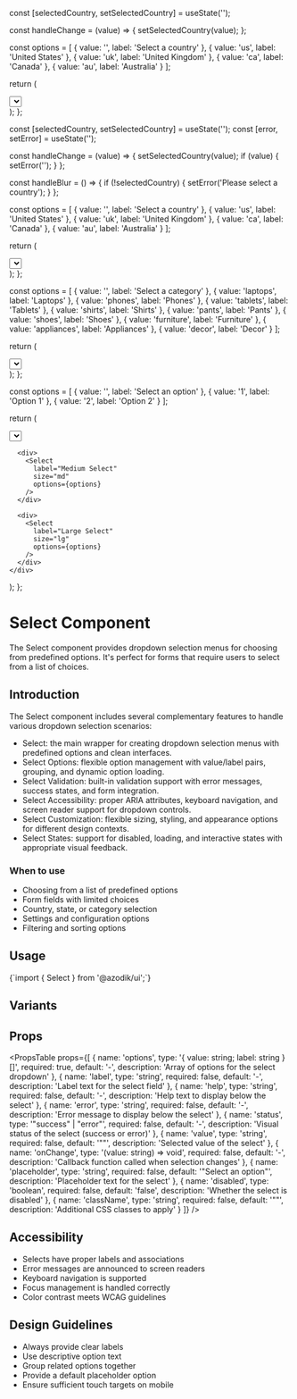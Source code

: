 
  const [selectedCountry, setSelectedCountry] = useState('');

  const handleChange = (value) => {
    setSelectedCountry(value);
  };

  const options = [
    { value: '', label: 'Select a country' },
    { value: 'us', label: 'United States' },
    { value: 'uk', label: 'United Kingdom' },
    { value: 'ca', label: 'Canada' },
    { value: 'au', label: 'Australia' }
  ];

  return (
    <div>
      <Select
        label="Country"
        value={selectedCountry}
        onChange={handleChange}
        options={options}
      />
      <p className="text-sm text-gray-500 mt-1">
        Selected: {selectedCountry || 'None'}
      </p>
    </div>
  );
};

  const [selectedCountry, setSelectedCountry] = useState('');
  const [error, setError] = useState('');

  const handleChange = (value) => {
    setSelectedCountry(value);
    if (value) {
      setError('');
    }
  };

  const handleBlur = () => {
    if (!selectedCountry) {
      setError('Please select a country');
    }
  };

  const options = [
    { value: '', label: 'Select a country' },
    { value: 'us', label: 'United States' },
    { value: 'uk', label: 'United Kingdom' },
    { value: 'ca', label: 'Canada' },
    { value: 'au', label: 'Australia' }
  ];

  return (
    <div>
      <Select
        label="Country *"
        value={selectedCountry}
        onChange={handleChange}
        onBlur={handleBlur}
        error={error}
        options={options}
      />
      {error && <p className="text-sm text-red-500 mt-1">{error}</p>}
    </div>
  );
};

  const options = [
    { value: '', label: 'Select a category' },
    { value: 'laptops', label: 'Laptops' },
    { value: 'phones', label: 'Phones' },
    { value: 'tablets', label: 'Tablets' },
    { value: 'shirts', label: 'Shirts' },
    { value: 'pants', label: 'Pants' },
    { value: 'shoes', label: 'Shoes' },
    { value: 'furniture', label: 'Furniture' },
    { value: 'appliances', label: 'Appliances' },
    { value: 'decor', label: 'Decor' }
  ];

  return (
    <div>
      <Select
        label="Category"
        options={options}
      />
    </div>
  );
};

  const options = [
    { value: '', label: 'Select an option' },
    { value: '1', label: 'Option 1' },
    { value: '2', label: 'Option 2' }
  ];

  return (
    <div className="flex-vertical">
      <div>
        <Select
          label="Small Select"
          size="sm"
          options={options}
        />
      </div>
      
      <div>
        <Select
          label="Medium Select"
          size="md"
          options={options}
        />
      </div>
      
      <div>
        <Select
          label="Large Select"
          size="lg"
          options={options}
        />
      </div>
    </div>
  );
};

# Select Component

The Select component provides dropdown selection menus for choosing from predefined options. It's perfect for forms that require users to select from a list of choices.

## Introduction

The Select component includes several complementary features to handle various dropdown selection scenarios:

- Select: the main wrapper for creating dropdown selection menus with predefined options and clean interfaces.
- Select Options: flexible option management with value/label pairs, grouping, and dynamic option loading.
- Select Validation: built-in validation support with error messages, success states, and form integration.
- Select Accessibility: proper ARIA attributes, keyboard navigation, and screen reader support for dropdown controls.
- Select Customization: flexible sizing, styling, and appearance options for different design contexts.
- Select States: support for disabled, loading, and interactive states with appropriate visual feedback.

### When to use
- Choosing from a list of predefined options
- Form fields with limited choices
- Country, state, or category selection
- Settings and configuration options
- Filtering and sorting options

## Usage

<CodeBlock language="tsx">
{`import { Select } from '@azodik/ui';`}
</CodeBlock>

## Variants


## Props

<PropsTable props={[
  {
    name: 'options',
    type: '{ value: string; label: string }[]',
    required: true,
    default: '-',
    description: 'Array of options for the select dropdown'
  },
  {
    name: 'label',
    type: 'string',
    required: false,
    default: '-',
    description: 'Label text for the select field'
  },
  {
    name: 'help',
    type: 'string',
    required: false,
    default: '-',
    description: 'Help text to display below the select'
  },
  {
    name: 'error',
    type: 'string',
    required: false,
    default: '-',
    description: 'Error message to display below the select'
  },
  {
    name: 'status',
    type: '"success" | "error"',
    required: false,
    default: '-',
    description: 'Visual status of the select (success or error)'
  },
  {
    name: 'value',
    type: 'string',
    required: false,
    default: '""',
    description: 'Selected value of the select'
  },
  {
    name: 'onChange',
    type: '(value: string) => void',
    required: false,
    default: '-',
    description: 'Callback function called when selection changes'
  },
  {
    name: 'placeholder',
    type: 'string',
    required: false,
    default: '"Select an option"',
    description: 'Placeholder text for the select'
  },
  {
    name: 'disabled',
    type: 'boolean',
    required: false,
    default: 'false',
    description: 'Whether the select is disabled'
  },
  {
    name: 'className',
    type: 'string',
    required: false,
    default: '""',
    description: 'Additional CSS classes to apply'
  }
]} />

## Accessibility

- Selects have proper labels and associations
- Error messages are announced to screen readers
- Keyboard navigation is supported
- Focus management is handled correctly
- Color contrast meets WCAG guidelines

## Design Guidelines

- Always provide clear labels
- Use descriptive option text
- Group related options together
- Provide a default placeholder option
- Ensure sufficient touch targets on mobile
